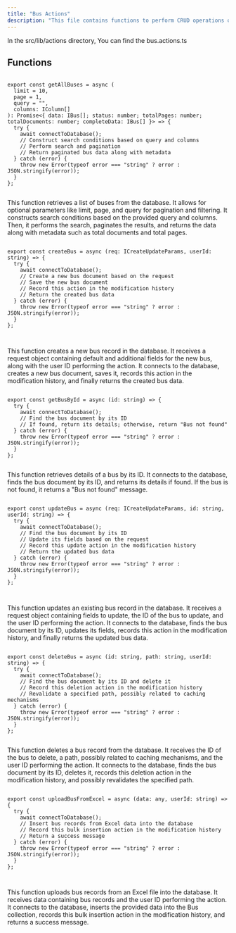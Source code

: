 ```yaml
---
title: "Bus Actions"
description: "This file contains functions to perform CRUD operations on bus records in a database, including retrieval, creation, updating, deletion, and bulk insertion, while also maintaining a modification history for auditing purposes."
---
```


In the <Highlight>src/lib/actions</Highlight> directory, You can find the <Highlight>bus.actions.ts</Highlight>

## Functions

```tsx:getAllBuses

export const getAllBuses = async (
  limit = 10,
  page = 1,
  query = "",
  columns: IColumn[]
): Promise<{ data: IBus[]; status: number; totalPages: number; totalDocuments: number; completeData: IBus[] }> => {
  try {
    await connectToDatabase();
    // Construct search conditions based on query and columns
    // Perform search and pagination
    // Return paginated bus data along with metadata
  } catch (error) {
    throw new Error(typeof error === "string" ? error : JSON.stringify(error));
  }
};


```

This function retrieves a list of buses from the database. It allows for optional parameters like limit, page, and query for pagination and filtering. It constructs search conditions based on the provided query and columns. Then, it performs the search, paginates the results, and returns the data along with metadata such as total documents and total pages.

```tsx:createBus

export const createBus = async (req: ICreateUpdateParams, userId: string) => {
  try {
    await connectToDatabase();
    // Create a new bus document based on the request
    // Save the new bus document
    // Record this action in the modification history
    // Return the created bus data
  } catch (error) {
    throw new Error(typeof error === "string" ? error : JSON.stringify(error));
  }
};



```
This function creates a new bus record in the database. It receives a request object containing default and additional fields for the new bus, along with the user ID performing the action. It connects to the database, creates a new bus document, saves it, records this action in the modification history, and finally returns the created bus data.

```tsx:getBusById

export const getBusById = async (id: string) => {
  try {
    await connectToDatabase();
    // Find the bus document by its ID
    // If found, return its details; otherwise, return "Bus not found"
  } catch (error) {
    throw new Error(typeof error === "string" ? error : JSON.stringify(error));
  }
};


```

This function retrieves details of a bus by its ID. It connects to the database, finds the bus document by its ID, and returns its details if found. If the bus is not found, it returns a "Bus not found" message.

```tsx:updateBus

export const updateBus = async (req: ICreateUpdateParams, id: string, userId: string) => {
  try {
    await connectToDatabase();
    // Find the bus document by its ID
    // Update its fields based on the request
    // Record this update action in the modification history
    // Return the updated bus data
  } catch (error) {
    throw new Error(typeof error === "string" ? error : JSON.stringify(error));
  }
};



```

This function updates an existing bus record in the database. It receives a request object containing fields to update, the ID of the bus to update, and the user ID performing the action. It connects to the database, finds the bus document by its ID, updates its fields, records this action in the modification history, and finally returns the updated bus data.

```tsx:deleteBus

export const deleteBus = async (id: string, path: string, userId: string) => {
  try {
    await connectToDatabase();
    // Find the bus document by its ID and delete it
    // Record this deletion action in the modification history
    // Revalidate a specified path, possibly related to caching mechanisms
  } catch (error) {
    throw new Error(typeof error === "string" ? error : JSON.stringify(error));
  }
};


```
This function deletes a bus record from the database. It receives the ID of the bus to delete, a path, possibly related to caching mechanisms, and the user ID performing the action. It connects to the database, finds the bus document by its ID, deletes it, records this deletion action in the modification history, and possibly revalidates the specified path.

```tsx:uploadBusFromExcel

export const uploadBusFromExcel = async (data: any, userId: string) => {
  try {
    await connectToDatabase();
    // Insert bus records from Excel data into the database
    // Record this bulk insertion action in the modification history
    // Return a success message
  } catch (error) {
    throw new Error(typeof error === "string" ? error : JSON.stringify(error));
  }
};



```
This function uploads bus records from an Excel file into the database. It receives data containing bus records and the user ID performing the action. It connects to the database, inserts the provided data into the Bus collection, records this bulk insertion action in the modification history, and returns a success message.